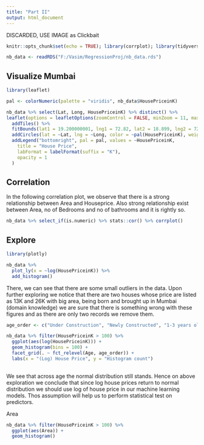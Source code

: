 ```yaml
---
title: "Part II"
output: html_document
---
```



DISCARDED, USE IMAGE as Clickbait

```r
knitr::opts_chunk$set(echo = TRUE); library(corrplot); library(tidyverse)

nb_data <- readRDS("F:/Vasim/RegressionProj/nb_data.rds")

```

## Visualize Mumbai

```r
library(leaflet)

pal <- colorNumeric(palette = "viridis", nb_data$HousePriceinK)

nb_data %>% select(Lat, Long, HousePriceinK) %>% distinct() %>% 
leaflet(options = leafletOptions(zoomControl = FALSE, minZoom = 11, maxZoom = 11, dragging = FALSE)) %>% 
  addTiles() %>% 
  fitBounds(lat1 = 19.200000001, lng1 = 72.82, lat2 = 18.899, lng2 = 72.88) %>% 
  addCircles(lat = ~Lat, lng = ~Long, color = ~pal(HousePriceinK), weight = 5, fillOpacity = 0.1) %>% 
  addLegend("bottomright", pal = pal, values = ~HousePriceinK,
    title = "House Price",
    labFormat = labelFormat(suffix = "K"),
    opacity = 1
  )

```

## Correlation

In the following correlation plot, we observe that there is a strong relationship between Area and Houseprice. Also strong relationship exist between Area, no of Bedrooms and no of bathrooms and it is rightly so.

```r
nb_data %>% select_if(is.numeric) %>% stats::cor() %>% corrplot()
```

## Explore

```r
library(plotly)

nb_data %>% 
  plot_ly(x = ~log(HousePriceinK)) %>% 
  add_histogram()

```

There, we can see that there are some small outliers in the data. Upon further exploring we notice that there are two houses whose price are listed as 13K and 26K with big area, being born and brought up in Mumbai (domain knowledge) we are sure that there is something wrong with these figures and as there are only two records we remove them. 

```r

age_order <- c("Under Construction", "Newly Constructed", "1-3 years old", "3-5 years old", "5-10 years old")

nb_data %>% filter(HousePriceinK > 100) %>% 
  ggplot(aes(log(HousePriceinK))) + 
  geom_histogram(bins = 100) + 
  facet_grid(. ~ fct_relevel(Age, age_order)) + 
  labs(x = "(Log) House Price", y = "Histogram count") 
  
```

We see that across age the normal distribution still stands.
Hence on above exploration we conclude that since log house prices return to normal distribution we should use log of house price in our machine learning models. Thos assumption will help us to perform statistical test on predictors.

Area

```r
nb_data %>% filter(HousePriceinK > 100) %>%
  ggplot(aes(Area)) + 
  geom_histogram()
```






